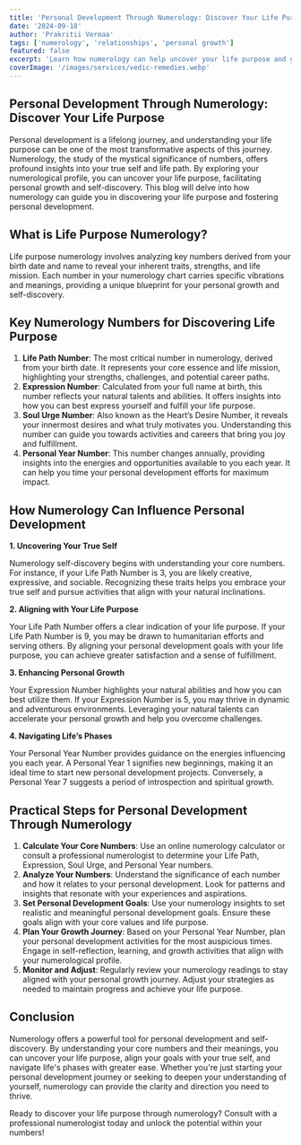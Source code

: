 ---
title: 'Personal Development Through Numerology: Discover Your Life Purpose'
date: '2024-09-18'
author: 'Prakritii Vermaa'
tags: ['numerology', 'relationships', 'personal growth']
featured: false
excerpt: 'Learn how numerology can help uncover your life purpose and guide you through personal growth and self-discovery.'
coverImage: '/images/services/vedic-remedies.webp'
---

## Personal Development Through Numerology: Discover Your Life Purpose

Personal development is a lifelong journey, and understanding your life purpose can be one of the most transformative aspects of this journey. Numerology, the study of the mystical significance of numbers, offers profound insights into your true self and life path. By exploring your numerological profile, you can uncover your life purpose, facilitating personal growth and self-discovery. This blog will delve into how numerology can guide you in discovering your life purpose and fostering personal development.

## What is Life Purpose Numerology?

Life purpose numerology involves analyzing key numbers derived from your birth date and name to reveal your inherent traits, strengths, and life mission. Each number in your numerology chart carries specific vibrations and meanings, providing a unique blueprint for your personal growth and self-discovery.

## Key Numerology Numbers for Discovering Life Purpose

1. **Life Path Number**: The most critical number in numerology, derived from your birth date. It represents your core essence and life mission, highlighting your strengths, challenges, and potential career paths.
2. **Expression Number**: Calculated from your full name at birth, this number reflects your natural talents and abilities. It offers insights into how you can best express yourself and fulfill your life purpose.
3. **Soul Urge Number**: Also known as the Heart’s Desire Number, it reveals your innermost desires and what truly motivates you. Understanding this number can guide you towards activities and careers that bring you joy and fulfillment.
4. **Personal Year Number**: This number changes annually, providing insights into the energies and opportunities available to you each year. It can help you time your personal development efforts for maximum impact.

## How Numerology Can Influence Personal Development

**1. Uncovering Your True Self**

Numerology self-discovery begins with understanding your core numbers. For instance, if your Life Path Number is 3, you are likely creative, expressive, and sociable. Recognizing these traits helps you embrace your true self and pursue activities that align with your natural inclinations.

**2. Aligning with Your Life Purpose**

Your Life Path Number offers a clear indication of your life purpose. If your Life Path Number is 9, you may be drawn to humanitarian efforts and serving others. By aligning your personal development goals with your life purpose, you can achieve greater satisfaction and a sense of fulfillment.

**3. Enhancing Personal Growth**

Your Expression Number highlights your natural abilities and how you can best utilize them. If your Expression Number is 5, you may thrive in dynamic and adventurous environments. Leveraging your natural talents can accelerate your personal growth and help you overcome challenges.

**4. Navigating Life’s Phases**

Your Personal Year Number provides guidance on the energies influencing you each year. A Personal Year 1 signifies new beginnings, making it an ideal time to start new personal development projects. Conversely, a Personal Year 7 suggests a period of introspection and spiritual growth.

## Practical Steps for Personal Development Through Numerology

1. **Calculate Your Core Numbers**: Use an online numerology calculator or consult a professional numerologist to determine your Life Path, Expression, Soul Urge, and Personal Year numbers.
2. **Analyze Your Numbers**: Understand the significance of each number and how it relates to your personal development. Look for patterns and insights that resonate with your experiences and aspirations.
3. **Set Personal Development Goals**: Use your numerology insights to set realistic and meaningful personal development goals. Ensure these goals align with your core values and life purpose.
4. **Plan Your Growth Journey**: Based on your Personal Year Number, plan your personal development activities for the most auspicious times. Engage in self-reflection, learning, and growth activities that align with your numerological profile.
5. **Monitor and Adjust**: Regularly review your numerology readings to stay aligned with your personal growth journey. Adjust your strategies as needed to maintain progress and achieve your life purpose.

## Conclusion

Numerology offers a powerful tool for personal development and self-discovery. By understanding your core numbers and their meanings, you can uncover your life purpose, align your goals with your true self, and navigate life's phases with greater ease. Whether you're just starting your personal development journey or seeking to deepen your understanding of yourself, numerology can provide the clarity and direction you need to thrive.

Ready to discover your life purpose through numerology? Consult with a professional numerologist today and unlock the potential within your numbers!
